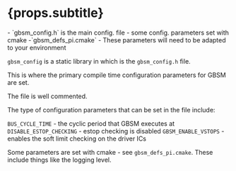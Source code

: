 
# {props.subtitle}
<Tldr>
    - `gbsm_config.h` is the main config. file
    - some config. parameters set with cmake -`gbsm_defs_pi.cmake`
    - These parameters will need to be adapted to your environment
</Tldr>

`gbsm_config` is a static library in which is the `gbsm_config.h` file.

This is where the primary compile time configuration parameters for GBSM are set.

The file is well commented.

The type of configuration parameters that can be set in the file include:

`BUS_CYCLE_TIME` - the cyclic period that GBSM executes at
`DISABLE_ESTOP_CHECKING` - estop checking is disabled
`GBSM_ENABLE_VSTOPS` - enables the soft limit checking on the driver ICs

Some parameters are set with cmake - see `gbsm_defs_pi.cmake`. These include things like the logging level.




